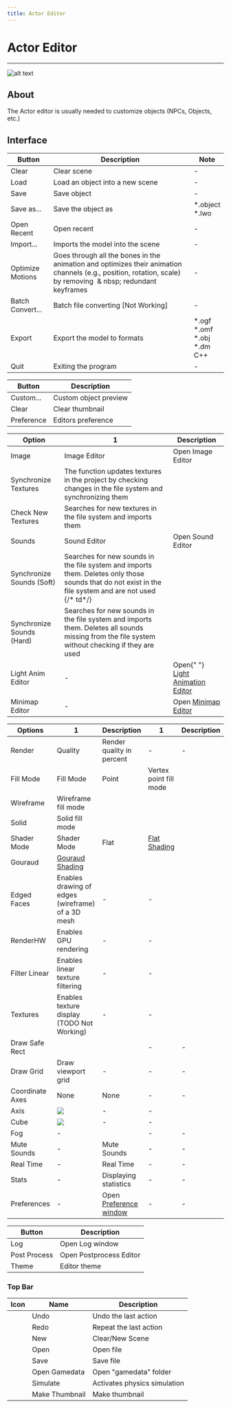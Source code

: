 ```yaml
---
title: Actor Editor
---
```


# Actor Editor

___

![alt text](assets/images/actor-editor.png)

## About

The Actor editor is usually needed to customize objects (NPCs, Objects, etc.)

## Interface

<Tabs>
  <TabItem value="file" label="File" default>
    <table>
      <thead>
        <tr>
          <th>Button</th>
          <th>Description</th>
          <th>Note</th>
        </tr>
      </thead>
      <tbody>
        <tr>
          <td>Clear</td>
          <td>Clear scene</td>
          <td>-</td>
        </tr>
        <tr>
          <td>Load</td>
          <td>Load an object into a new scene</td>
          <td>-</td>
        </tr>
        <tr>
          <td>Save</td>
          <td>Save object</td>
          <td>-</td>
        </tr>
        <tr>
          <td>Save as...</td>
          <td>Save the object as</td>
          <td>
            *.object <br />
            *.lwo
          </td>
        </tr>
        <tr>
          <td>Open Recent</td>
          <td>Open recent</td>
          <td>-</td>
        </tr>
        <tr>
          <td>Import...</td>
          <td>Imports the model into the scene</td>
          <td>-</td>
        </tr>
        <tr>
          <td>Optimize Motions</td>
          <td>
            Goes through all the bones in the animation and optimizes their
            animation channels (e.g., position, rotation, scale) by
            removing&nbsp;&nbsp;&amp; nbsp;&nbsp;redundant keyframes
          </td>
          <td>-</td>
        </tr>
        <tr>
          <td>Batch Convert...</td>
          <td>Batch file converting [Not Working]</td>
          <td>-</td>
        </tr>
        <tr>
          <td>Export</td>
          <td>Export the model to formats</td>
          <td>
            *.ogf
            <br />
            *.omf
            <br />
            *.obj
            <br />
            *.dm
            <br />
            C++
          </td>
        </tr>
        <tr>
          <td>Quit</td>
          <td>Exiting the program</td>
          <td>-</td>
        </tr>
      </tbody>
    </table>
  </TabItem>
  <TabItem value="previewobject" label="Preview Object">
    <table>
      <thead>
        <tr>
          <th>Button</th>
          <th>Description</th>
        </tr>
      </thead>
      <tbody>
        <tr>
          <td>Custom...</td>
          <td>Custom object preview</td>
        </tr>
        <tr>
          <td>Clear</td>
          <td>Clear thumbnail</td>
        </tr>
        <tr>
          <td>Preference</td>
          <td>Editors preference</td>
        </tr>
      </tbody>
    </table>
  </TabItem>
  <TabItem value="editor" label="Editor">
    <table>
      <thead>
        <tr>
          <th>Option</th>
          <th>1</th>
          <th>Description</th>
        </tr>
      </thead>
      <tbody>
        <tr>
          <td rowSpan={3}>Image</td>
          <td>Image Editor</td>
          <td>Open Image Editor</td>
        </tr>
        <tr>
          <td>Synchronize Textures</td>
          <td>
            The function updates textures in the project by checking changes in the
            file system and synchronizing them
          </td>
        </tr>
        <tr>
          <td>Check New Textures</td>
          <td>Searches for new textures in the file system and imports them</td>
        </tr>
        <tr>
          <td rowSpan={3}>Sounds</td>
          <td>Sound Editor</td>
          <td>Open Sound Editor</td>
        </tr>
        <tr>
          <td>Synchronize Sounds (Soft)</td>
          <td>
            Searches for new sounds in the file system and imports them. Deletes
            only those sounds that do not exist in the file system and are not used
            {/*     td*/}
          </td>
        </tr>
        <tr>
          <td>Synchronize Sounds (Hard)</td>
          <td>
            Searches for new sounds in the file system and imports them. Deletes all
            sounds missing from the file system without checking if they are used
          </td>
        </tr>
        <tr>
          <td>Light Anim Editor</td>
          <td>-</td>
          <td>
            Open{" "}
            <a href="../light-animations-editor/light-animations-editor.md">
              Light Animation Editor
            </a>
          </td>
        </tr>
        <tr>
          <td>Minimap Editor</td>
          <td>-</td>
          <td>
            Open <a href="../minimap-editor/minimap-editor.md">Minimap Editor</a>
          </td>
        </tr>
      </tbody>
    </table>
  </TabItem>
  <TabItem value="options" label="Options">
    <table>
      <thead>
        <tr>
          <th>Options</th>
          <th>1</th>
          <th>Description</th>
          <th>1</th>
          <th>Description</th>
        </tr>
      </thead>
      <tbody>
        <tr>
          <td rowSpan={10}>Render</td>
          <td>Quality</td>
          <td>Render quality in percent</td>
          <td>-</td>
          <td>-</td>
        </tr>
        <tr>
          <td rowSpan={3}>Fill Mode</td>
          <td rowSpan={3}>Fill Mode</td>
          <td>Point</td>
          <td>Vertex point fill mode</td>
        </tr>
        <tr>
          <td>Wireframe</td>
          <td>Wireframe fill mode</td>
        </tr>
        <tr>
          <td>Solid</td>
          <td>Solid fill mode</td>
        </tr>
        <tr>
          <td rowSpan={2}>Shader Mode</td>
          <td rowSpan={2}>Shader Mode</td>
          <td>Flat</td>
          <td>
            <a href="https://en.wikipedia.org/wiki/Shading#Flat_shading">
              Flat Shading
            </a>
          </td>
        </tr>
        <tr>
          <td>Gouraud</td>
          <td>
            <a href="https://en.wikipedia.org/wiki/Gouraud_shading">
              Gouraud Shading
            </a>
          </td>
        </tr>
        <tr>
          <td>Edged Faces</td>
          <td>Enables drawing of edges (wireframe) of a 3D mesh</td>
          <td>-</td>
          <td>-</td>
        </tr>
        <tr>
          <td>RenderHW</td>
          <td>Enables GPU rendering</td>
          <td>-</td>
          <td>-</td>
        </tr>
        <tr>
          <td>Filter Linear</td>
          <td>Enables linear texture filtering</td>
          <td>-</td>
          <td>-</td>
        </tr>
        <tr>
          <td>Textures</td>
          <td>Enables texture display (TODO Not Working)</td>
          <td>-</td>
          <td>-</td>
        </tr>
        <tr>
          <td>Draw Safe Rect</td>
          <td />
          <td />
          <td>-</td>
          <td>-</td>
        </tr>
        <tr>
          <td>Draw Grid</td>
          <td>Draw viewport grid</td>
          <td>-</td>
          <td>-</td>
          <td>-</td>
        </tr>
        <tr>
          <td rowSpan={3}>Coordinate Axes</td>
          <td>None</td>
          <td>None</td>
          <td>-</td>
          <td>-</td>
        </tr>
        <tr>
          <td>Axis</td>
          <td>
            <img src="../assets/images/ca-axis.png" />
          </td>
          <td>-</td>
          <td>-</td>
        </tr>
        <tr>
          <td>Cube</td>
          <td>
            <img src="../assets/images/ca-cube.png" />
          </td>
          <td>-</td>
          <td>-</td>
        </tr>
        <tr>
          <td>Fog</td>
          <td>-</td>
          <td />
          <td>-</td>
          <td>-</td>
        </tr>
        <tr>
          <td>Mute Sounds</td>
          <td>-</td>
          <td>Mute Sounds</td>
          <td>-</td>
          <td>-</td>
        </tr>
        <tr>
          <td>Real Time</td>
          <td>-</td>
          <td>Real Time</td>
          <td>-</td>
          <td>-</td>
        </tr>
        <tr>
          <td>Stats</td>
          <td>-</td>
          <td>Displaying statistics</td>
          <td>-</td>
          <td>-</td>
        </tr>
        <tr>
          <td>Preferences</td>
          <td>-</td>
          <td>
            Open <a href="../editors-preference.md">Preference window</a>
          </td>
          <td>-</td>
          <td>-</td>
        </tr>
      </tbody>
    </table>
  </TabItem>
  <TabItem value="windows" label="Windows">
    <table>
      <thead>
        <tr>
          <th>Button</th>
          <th>Description</th>
        </tr>
      </thead>
      <tbody>
        <tr>
          <td>Log</td>
          <td>Open Log window</td>
        </tr>
        <tr>
          <td>Post Process</td>
          <td>Open Postprocess Editor</td>
        </tr>
        <tr>
          <td>Theme</td>
          <td>Editor theme</td>
        </tr>
      </tbody>
    </table>
  </TabItem>
</Tabs>

### Top Bar

| Icon | Name | Description |
|:---:|---|---|
|  | Undo | Undo the last action |
|  | Redo | Repeat the last action |
|  | New | Clear/New Scene |
|  | Open | Open file |
|  | Save | Save file |
|  | Open Gamedata | Open "gamedata" folder |
|  | Simulate | Activates physics simulation |
|  | Make Thumbnail | Make thumbnail |
